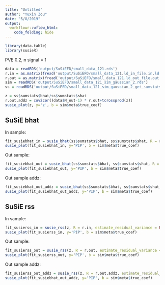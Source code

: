```yaml
---
title: "Untitled"
author: "Yuxin Zou"
date: "5/8/2019"
output:   
  workflowr::wflow_html:
    code_folding: hide
---
```


```r
library(data.table)
library(susieR)
```

PVE 0.2, n signal = 1

```r
data = readRDS('output/SuSiEFD/small_data_121.rds')
r.in = as.matrix(fread('output/SuSiEFD/small_data_121.ld_in_file.in.ld'))
r.out = as.matrix(fread('output/SuSiEFD/small_data_121.ld_out_file.out.ld'))
sim = readRDS('output/SuSiEFD/small_data_121_sim_gaussian_2.rds')
ss = readRDS('output/SuSiEFD/small_data_121_sim_gaussian_2_get_sumstats_1.rds')
```

```r
z = ss$sumstats$bhat/ss$sumstats$shat
r.out.addz = cov2cor((data$N_out-1) * r.out+tcrossprod(z))
susie_plot(z, y='z', b = sim$meta$true_coef)
```

## SuSiE bhat

In sample:
```r
fit_susiebhat_in = susie_bhat(ss$sumstats$bhat, ss$sumstats$shat, R = r.in, n = data$N_in, estimate_residual_variance = FALSE, L=5)
susie_plot(fit_susiebhat_in, y='PIP', b = sim$meta$true_coef)
```

Out sample:
```r
fit_susiebhat_out = susie_bhat(ss$sumstats$bhat, ss$sumstats$shat, R = r.out, n = data$N_in, estimate_residual_variance = FALSE, L=5)
susie_plot(fit_susiebhat_out, y='PIP', b = sim$meta$true_coef)
```

Out sample addz:
```r
fit_susiebhat_out_addz = susie_bhat(ss$sumstats$bhat, ss$sumstats$shat, R = r.out.addz, n = data$N_in, estimate_residual_variance = FALSE, L=5)
susie_plot(fit_susiebhat_out_addz, y='PIP', b = sim$meta$true_coef)
```

## SuSiE rss

In sample:
```r
fit_susierss_in = susie_rss(z, R = r.in, estimate_residual_variance = FALSE, L=5, lambda = 0.1)
susie_plot(fit_susierss_in, y='PIP', b = sim$meta$true_coef)
```

Out sample:
```r
fit_susierss_out = susie_rss(z, R = r.out, estimate_residual_variance = FALSE, L=5, lambda=2)
susie_plot(fit_susierss_out, y='PIP', b = sim$meta$true_coef)
```

Out sample addz:
```r
fit_susierss_out_addz = susie_rss(z, R = r.out.addz, estimate_residual_variance = FALSE, L=5, lambda = 0.1)
susie_plot(fit_susiebhat_out_addz, y='PIP', b = sim$meta$true_coef)
```
